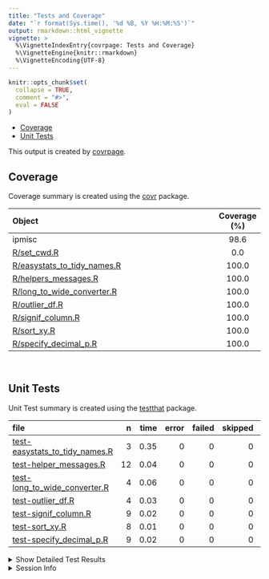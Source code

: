 ```yaml
---
title: "Tests and Coverage"
date: "`r format(Sys.time(), '%d %B, %Y %H:%M:%S')`"
output: rmarkdown::html_vignette
vignette: >
  %\VignetteIndexEntry{covrpage: Tests and Coverage}
  %\VignetteEngine{knitr::rmarkdown}
  %\VignetteEncoding{UTF-8}
---
```

  
```r
knitr::opts_chunk$set(
  collapse = TRUE,
  comment = "#>",
  eval = FALSE
)
```

<!--- Placeholder for tests/README.md Do Not Edit--->
  - [Coverage](#coverage)
  - [Unit Tests](#unit-tests)

This output is created by
[covrpage](https://github.com/metrumresearchgroup/covrpage).

## Coverage

Coverage summary is created using the
[covr](https://github.com/r-lib/covr) package.

| Object                                                           | Coverage (%) |
| :--------------------------------------------------------------- | :----------: |
| ipmisc                                                           |     98.6     |
| [R/set\_cwd.R](https://github.com/IndrajeetPatil/ipmisc/tree/master/R/set_cwd.R)                                   |     0.0      |
| [R/easystats\_to\_tidy\_names.R](https://github.com/IndrajeetPatil/ipmisc/tree/master/R/easystats_to_tidy_names.R) |    100.0     |
| [R/helpers\_messages.R](https://github.com/IndrajeetPatil/ipmisc/tree/master/R/helpers_messages.R)                 |    100.0     |
| [R/long\_to\_wide\_converter.R](https://github.com/IndrajeetPatil/ipmisc/tree/master/R/long_to_wide_converter.R)   |    100.0     |
| [R/outlier\_df.R](https://github.com/IndrajeetPatil/ipmisc/tree/master/R/outlier_df.R)                             |    100.0     |
| [R/signif\_column.R](https://github.com/IndrajeetPatil/ipmisc/tree/master/R/signif_column.R)                       |    100.0     |
| [R/sort\_xy.R](https://github.com/IndrajeetPatil/ipmisc/tree/master/R/sort_xy.R)                                   |    100.0     |
| [R/specify\_decimal\_p.R](https://github.com/IndrajeetPatil/ipmisc/tree/master/R/specify_decimal_p.R)              |    100.0     |

<br>

## Unit Tests

Unit Test summary is created using the
[testthat](https://github.com/r-lib/testthat) package.

| file                                                                         |  n | time | error | failed | skipped | warning |
| :--------------------------------------------------------------------------- | -: | ---: | ----: | -----: | ------: | ------: |
| [test-easystats\_to\_tidy\_names.R](https://github.com/IndrajeetPatil/ipmisc/tree/master/tests/testthat/test-easystats_to_tidy_names.R) |  3 | 0.35 |     0 |      0 |       0 |       0 |
| [test-helper\_messages.R](https://github.com/IndrajeetPatil/ipmisc/tree/master/tests/testthat/test-helper_messages.R)                   | 12 | 0.04 |     0 |      0 |       0 |       0 |
| [test-long\_to\_wide\_converter.R](https://github.com/IndrajeetPatil/ipmisc/tree/master/tests/testthat/test-long_to_wide_converter.R)   |  4 | 0.06 |     0 |      0 |       0 |       0 |
| [test-outlier\_df.R](https://github.com/IndrajeetPatil/ipmisc/tree/master/tests/testthat/test-outlier_df.R)                             |  4 | 0.03 |     0 |      0 |       0 |       0 |
| [test-signif\_column.R](https://github.com/IndrajeetPatil/ipmisc/tree/master/tests/testthat/test-signif_column.R)                       |  9 | 0.02 |     0 |      0 |       0 |       0 |
| [test-sort\_xy.R](https://github.com/IndrajeetPatil/ipmisc/tree/master/tests/testthat/test-sort_xy.R)                                   |  8 | 0.01 |     0 |      0 |       0 |       0 |
| [test-specify\_decimal\_p.R](https://github.com/IndrajeetPatil/ipmisc/tree/master/tests/testthat/test-specify_decimal_p.R)              |  9 | 0.02 |     0 |      0 |       0 |       0 |

<details closed>

<summary> Show Detailed Test Results </summary>

| file                                                                             | context                    |                     test                     | status | n | time |
| :------------------------------------------------------------------------------- | :------------------------- | :------------------------------------------: | :----- | -: | ---: |
| [test-easystats\_to\_tidy\_names.R](https://github.com/IndrajeetPatil/ipmisc/tree/master/tests/testthat/test-easystats_to_tidy_names.R#L12) | easystats\_to\_tidy\_names | easystats\_to\_tidy\_names works as expected | PASS   | 3 | 0.35 |
| [test-helper\_messages.R](https://github.com/IndrajeetPatil/ipmisc/tree/master/tests/testthat/test-helper_messages.R#L8_L12)                | helper\_messages           |        normality\_message is working         | PASS   | 3 | 0.01 |
| [test-helper\_messages.R](https://github.com/IndrajeetPatil/ipmisc/tree/master/tests/testthat/test-helper_messages.R#L37_L46)               | helper\_messages           |         bartlett\_message is working         | PASS   | 9 | 0.03 |
| [test-long\_to\_wide\_converter.R](https://github.com/IndrajeetPatil/ipmisc/tree/master/tests/testthat/test-long_to_wide_converter.R#L26)   | long\_to\_wide\_converter  |       long\_to\_wide\_converter works        | PASS   | 4 | 0.06 |
| [test-outlier\_df.R](https://github.com/IndrajeetPatil/ipmisc/tree/master/tests/testthat/test-outlier_df.R#L19)                             | outlier\_df                |        outlier\_df works as expected         | PASS   | 4 | 0.03 |
| [test-signif\_column.R](https://github.com/IndrajeetPatil/ipmisc/tree/master/tests/testthat/test-signif_column.R#L45)                       | signif column              |             signif\_column works             | PASS   | 9 | 0.02 |
| [test-sort\_xy.R](https://github.com/IndrajeetPatil/ipmisc/tree/master/tests/testthat/test-sort_xy.R#L14_L17)                               | sort\_xy                   |          sort\_xy works as expected          | PASS   | 8 | 0.01 |
| [test-specify\_decimal\_p.R](https://github.com/IndrajeetPatil/ipmisc/tree/master/tests/testthat/test-specify_decimal_p.R#L26)              | Specify decimals           |          specify\_decimal\_p works           | PASS   | 9 | 0.02 |

</details>

<details>

<summary> Session Info </summary>

| Field    | Value                            |
| :------- | :------------------------------- |
| Version  | R version 3.6.2 (2019-12-12)     |
| Platform | x86\_64-w64-mingw32/x64 (64-bit) |
| Running  | Windows 10 x64 (build 16299)     |
| Language | English\_United States           |
| Timezone | Europe/Berlin                    |

| Package  | Version |
| :------- | :------ |
| testthat | 2.3.1   |
| covr     | 3.4.0   |
| covrpage | 0.0.70  |

</details>

<!--- Final Status : pass --->
